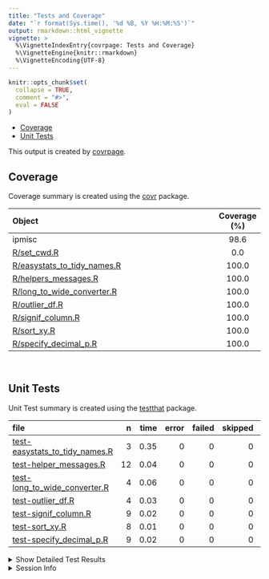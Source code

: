 ```yaml
---
title: "Tests and Coverage"
date: "`r format(Sys.time(), '%d %B, %Y %H:%M:%S')`"
output: rmarkdown::html_vignette
vignette: >
  %\VignetteIndexEntry{covrpage: Tests and Coverage}
  %\VignetteEngine{knitr::rmarkdown}
  %\VignetteEncoding{UTF-8}
---
```

  
```r
knitr::opts_chunk$set(
  collapse = TRUE,
  comment = "#>",
  eval = FALSE
)
```

<!--- Placeholder for tests/README.md Do Not Edit--->
  - [Coverage](#coverage)
  - [Unit Tests](#unit-tests)

This output is created by
[covrpage](https://github.com/metrumresearchgroup/covrpage).

## Coverage

Coverage summary is created using the
[covr](https://github.com/r-lib/covr) package.

| Object                                                           | Coverage (%) |
| :--------------------------------------------------------------- | :----------: |
| ipmisc                                                           |     98.6     |
| [R/set\_cwd.R](https://github.com/IndrajeetPatil/ipmisc/tree/master/R/set_cwd.R)                                   |     0.0      |
| [R/easystats\_to\_tidy\_names.R](https://github.com/IndrajeetPatil/ipmisc/tree/master/R/easystats_to_tidy_names.R) |    100.0     |
| [R/helpers\_messages.R](https://github.com/IndrajeetPatil/ipmisc/tree/master/R/helpers_messages.R)                 |    100.0     |
| [R/long\_to\_wide\_converter.R](https://github.com/IndrajeetPatil/ipmisc/tree/master/R/long_to_wide_converter.R)   |    100.0     |
| [R/outlier\_df.R](https://github.com/IndrajeetPatil/ipmisc/tree/master/R/outlier_df.R)                             |    100.0     |
| [R/signif\_column.R](https://github.com/IndrajeetPatil/ipmisc/tree/master/R/signif_column.R)                       |    100.0     |
| [R/sort\_xy.R](https://github.com/IndrajeetPatil/ipmisc/tree/master/R/sort_xy.R)                                   |    100.0     |
| [R/specify\_decimal\_p.R](https://github.com/IndrajeetPatil/ipmisc/tree/master/R/specify_decimal_p.R)              |    100.0     |

<br>

## Unit Tests

Unit Test summary is created using the
[testthat](https://github.com/r-lib/testthat) package.

| file                                                                         |  n | time | error | failed | skipped | warning |
| :--------------------------------------------------------------------------- | -: | ---: | ----: | -----: | ------: | ------: |
| [test-easystats\_to\_tidy\_names.R](https://github.com/IndrajeetPatil/ipmisc/tree/master/tests/testthat/test-easystats_to_tidy_names.R) |  3 | 0.35 |     0 |      0 |       0 |       0 |
| [test-helper\_messages.R](https://github.com/IndrajeetPatil/ipmisc/tree/master/tests/testthat/test-helper_messages.R)                   | 12 | 0.04 |     0 |      0 |       0 |       0 |
| [test-long\_to\_wide\_converter.R](https://github.com/IndrajeetPatil/ipmisc/tree/master/tests/testthat/test-long_to_wide_converter.R)   |  4 | 0.06 |     0 |      0 |       0 |       0 |
| [test-outlier\_df.R](https://github.com/IndrajeetPatil/ipmisc/tree/master/tests/testthat/test-outlier_df.R)                             |  4 | 0.03 |     0 |      0 |       0 |       0 |
| [test-signif\_column.R](https://github.com/IndrajeetPatil/ipmisc/tree/master/tests/testthat/test-signif_column.R)                       |  9 | 0.02 |     0 |      0 |       0 |       0 |
| [test-sort\_xy.R](https://github.com/IndrajeetPatil/ipmisc/tree/master/tests/testthat/test-sort_xy.R)                                   |  8 | 0.01 |     0 |      0 |       0 |       0 |
| [test-specify\_decimal\_p.R](https://github.com/IndrajeetPatil/ipmisc/tree/master/tests/testthat/test-specify_decimal_p.R)              |  9 | 0.02 |     0 |      0 |       0 |       0 |

<details closed>

<summary> Show Detailed Test Results </summary>

| file                                                                             | context                    |                     test                     | status | n | time |
| :------------------------------------------------------------------------------- | :------------------------- | :------------------------------------------: | :----- | -: | ---: |
| [test-easystats\_to\_tidy\_names.R](https://github.com/IndrajeetPatil/ipmisc/tree/master/tests/testthat/test-easystats_to_tidy_names.R#L12) | easystats\_to\_tidy\_names | easystats\_to\_tidy\_names works as expected | PASS   | 3 | 0.35 |
| [test-helper\_messages.R](https://github.com/IndrajeetPatil/ipmisc/tree/master/tests/testthat/test-helper_messages.R#L8_L12)                | helper\_messages           |        normality\_message is working         | PASS   | 3 | 0.01 |
| [test-helper\_messages.R](https://github.com/IndrajeetPatil/ipmisc/tree/master/tests/testthat/test-helper_messages.R#L37_L46)               | helper\_messages           |         bartlett\_message is working         | PASS   | 9 | 0.03 |
| [test-long\_to\_wide\_converter.R](https://github.com/IndrajeetPatil/ipmisc/tree/master/tests/testthat/test-long_to_wide_converter.R#L26)   | long\_to\_wide\_converter  |       long\_to\_wide\_converter works        | PASS   | 4 | 0.06 |
| [test-outlier\_df.R](https://github.com/IndrajeetPatil/ipmisc/tree/master/tests/testthat/test-outlier_df.R#L19)                             | outlier\_df                |        outlier\_df works as expected         | PASS   | 4 | 0.03 |
| [test-signif\_column.R](https://github.com/IndrajeetPatil/ipmisc/tree/master/tests/testthat/test-signif_column.R#L45)                       | signif column              |             signif\_column works             | PASS   | 9 | 0.02 |
| [test-sort\_xy.R](https://github.com/IndrajeetPatil/ipmisc/tree/master/tests/testthat/test-sort_xy.R#L14_L17)                               | sort\_xy                   |          sort\_xy works as expected          | PASS   | 8 | 0.01 |
| [test-specify\_decimal\_p.R](https://github.com/IndrajeetPatil/ipmisc/tree/master/tests/testthat/test-specify_decimal_p.R#L26)              | Specify decimals           |          specify\_decimal\_p works           | PASS   | 9 | 0.02 |

</details>

<details>

<summary> Session Info </summary>

| Field    | Value                            |
| :------- | :------------------------------- |
| Version  | R version 3.6.2 (2019-12-12)     |
| Platform | x86\_64-w64-mingw32/x64 (64-bit) |
| Running  | Windows 10 x64 (build 16299)     |
| Language | English\_United States           |
| Timezone | Europe/Berlin                    |

| Package  | Version |
| :------- | :------ |
| testthat | 2.3.1   |
| covr     | 3.4.0   |
| covrpage | 0.0.70  |

</details>

<!--- Final Status : pass --->
